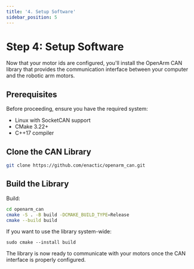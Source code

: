 ```yaml
---
title: '4. Setup Software'
sidebar_position: 5
---
```


# Step 4: Setup Software

Now that your motor ids are configured, you'll install the OpenArm CAN library that provides the communication interface between your computer and the robotic arm motors.

## Prerequisites

Before proceeding, ensure you have the required system:
- Linux with SocketCAN support
- CMake 3.22+
- C++17 compiler

##  Clone the CAN Library

```bash
git clone https://github.com/enactic/openarm_can.git
```

## Build the Library

Build:

```bash
cd openarm_can
cmake -S . -B build -DCMAKE_BUILD_TYPE=Release
cmake --build build
```

If you want to use the library system-wide:

```
sudo cmake --install build
```

The library is now ready to communicate with your motors once the CAN interface is properly configured.
